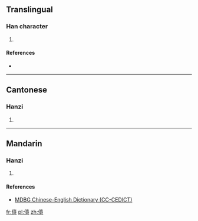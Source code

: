==Translingual==

===Han character===
{{Han char|rn=9|rad=人|as=10|sn=12|four=|canj=OJRR|ids=⿰亻⿱古可}}

# {{defn|Han|sort=人10}}

====References====
* {{Han ref|kx=0114.051|hdz=10201.020|uh=3478|ud=13432}}

----

==Cantonese==

===Hanzi===
{{yue-hanzi|jyut=[[ziu4]]|y=jiu4}}

# {{defn|lang=yue|sort=人10}}

----

==Mandarin==

===Hanzi===
{{cmn-hanzi|pin=[[yáo]] ([[yao2]]), [[ǎi]] ([[ai3]]), [[yóu]] ([[you2]])|wg=yao<sup>2</sup>, ai<sup>3</sup>, yu<sup>2</sup>}}

# {{defn|lang=cmn|sort=人10}}

====References====
*[http://www.mdbg.net/chindict/chindict.php?page=worddict&wdrst=1&wdqb=%E3%91%B8 MDBG Chinese-English Dictionary (CC-CEDICT)]

[[fr:㑸]]
[[pl:㑸]]
[[zh:㑸]]